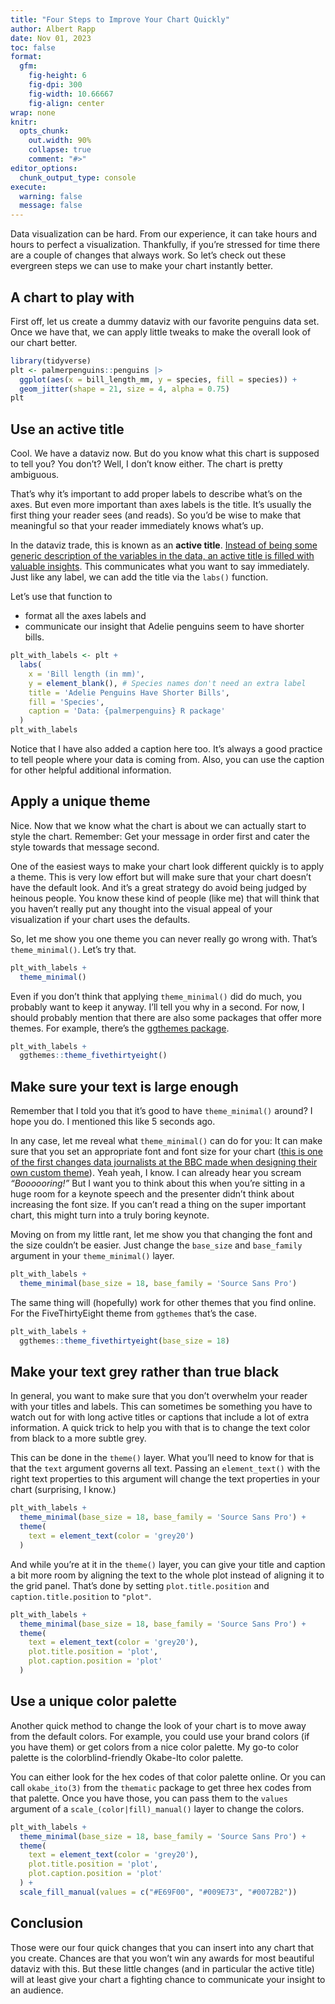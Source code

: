 ```yaml
---
title: "Four Steps to Improve Your Chart Quickly"
author: Albert Rapp
date: Nov 01, 2023
toc: false
format: 
  gfm: 
    fig-height: 6
    fig-dpi: 300
    fig-width: 10.66667
    fig-align: center
wrap: none
knitr:
  opts_chunk:
    out.width: 90%
    collapse: true
    comment: "#>"
editor_options: 
  chunk_output_type: console
execute: 
  warning: false
  message: false
---
```


Data visualization can be hard.
From our experience, it can take hours and hours to perfect a visualization.
Thankfully, if you're stressed for time there are a couple of changes that always work.
So let's check out these evergreen steps we can use to make your chart instantly better.


## A chart to play with

First off, let us create a dummy dataviz with our favorite penguins data set.
Once we have that, we can apply little tweaks to make the overall look of our chart better.

```r
library(tidyverse)
plt <- palmerpenguins::penguins |> 
  ggplot(aes(x = bill_length_mm, y = species, fill = species)) +
  geom_jitter(shape = 21, size = 4, alpha = 0.75)
plt
```


## Use an active title

Cool.
We have a dataviz now.
But do you know what this chart is supposed to tell you?
You don't?
Well, I don't know either.
The chart is pretty ambiguous.

That's why it's important to add proper labels to describe what's on the axes.
But even more important than axes labels is the title.
It's usually the first thing your reader sees (and reads).
So you'd be wise to make that meaningful so that your reader immediately knows what's up.

In the dataviz trade, this is known as an **active title**.
[Instead of being some generic description of the variables in the data, an active title is filled with valuable insights](https://www.storytellingwithdata.com/blog/2017/3/22/so-what).
This communicates what you want to say immediately.
Just like any label, we can add the title via the `labs()` function.

Let's use that function to 

- format all the axes labels and
- communicate our insight that Adelie penguins seem to have shorter bills.


```r
plt_with_labels <- plt +
  labs(
    x = 'Bill length (in mm)',
    y = element_blank(), # Species names don't need an extra label
    title = 'Adelie Penguins Have Shorter Bills',
    fill = 'Species',
    caption = 'Data: {palmerpenguins} R package'
  )
plt_with_labels
```

Notice that I have also added a caption here too.
It's always a good practice to tell people where your data is coming from.
Also, you can use the caption for other helpful additional information.

## Apply a unique theme

Nice.
Now that we know what the chart is about we can actually start to style the chart.
Remember: Get your message in order first and cater the style towards that message second.

One of the easiest ways to make your chart look different quickly is to apply a theme.
This is very low effort but will make sure that your chart doesn't have the default look.
And it's a great strategy do avoid being judged by heinous people.
You know these kind of people (like me) that will think that you haven't really put any thought into the visual appeal of your visualization if your chart uses the defaults.

So, let me show you one theme you can never really go wrong with.
That's `theme_minimal()`.
Let's try that.

```r
plt_with_labels +
  theme_minimal()
```

Even if you don't think that applying `theme_minimal()` did do much, you probably want to keep it anyway.
I'll tell you why in a second.
For now, I should probably mention that there are also some packages that offer more themes.
For example, there's the [ggthemes package](https://github.com/jrnold/ggthemes).

```r
plt_with_labels + 
  ggthemes::theme_fivethirtyeight()
```


## Make sure your text is large enough

Remember that I told you that it's good to have `theme_minimal()` around?
I hope you do.
I mentioned this like 5 seconds ago.

In any case, let me reveal what `theme_minimal()` can do for you:
It can make sure that you set an appropriate font and font size for your chart ([this is one of the first changes data journalists at the BBC made when designing their own custom theme](https://book.rwithoutstatistics.com/custom-theme-chapter)).
Yeah yeah, I know. 
I can already hear you scream *"Boooooring!"*
But I want you to think about this when you're sitting in a huge room for a keynote speech and the presenter didn't think about increasing the font size.
If you can't read a thing on the super important chart, this might turn into a truly boring keynote.

Moving on from my little rant, let me show you that changing the font and the size couldn't be easier.
Just change the `base_size` and `base_family` argument in your `theme_minimal()` layer.

```r
plt_with_labels +
  theme_minimal(base_size = 18, base_family = 'Source Sans Pro')
```

The same thing will (hopefully) work for other themes that you find online.
For the FiveThirtyEight theme from `ggthemes` that's the case.

```r
plt_with_labels + 
  ggthemes::theme_fivethirtyeight(base_size = 18)
```


## Make your text grey rather than true black

In general, you want to make sure that you don't overwhelm your reader with your titles and labels.
This can sometimes be something you have to watch out for with long active titles or captions that include a lot of extra information.
A quick trick to help you with that is to change the text color from black to a more subtle grey.

This can be done in the `theme()` layer.
What you'll need to know for that is that the `text` argument governs all text.
Passing an `element_text()` with the right text properties to this argument will change the text properties in your chart (surprising, I know.)

```r
plt_with_labels +
  theme_minimal(base_size = 18, base_family = 'Source Sans Pro') +
  theme(
    text = element_text(color = 'grey20')
  )
```


And while you're at it in the `theme()` layer, you can give your title and caption a bit more room by aligning the text to the whole plot instead of aligning it to the grid panel.
That's done by setting `plot.title.position` and `caption.title.position` to `"plot"`.

```r
plt_with_labels +
  theme_minimal(base_size = 18, base_family = 'Source Sans Pro') +
  theme(
    text = element_text(color = 'grey20'),
    plot.title.position = 'plot',
    plot.caption.position = 'plot'
  )
```


## Use a unique color palette

Another quick method to change the look of your chart is to move away from the default colors.
For example, you could use your brand colors (if you have them) or get colors from a nice color palette.
My go-to color palette is the colorblind-friendly Okabe-Ito color palette.

You can either look for the hex codes of that color palette online.
Or you can call `okabe_ito(3)` from the `thematic` package to get three hex codes from that palette.
Once you have those, you can pass them to the `values` argument of a `scale_(color|fill)_manual()` layer to change the colors.

```r
plt_with_labels +
  theme_minimal(base_size = 18, base_family = 'Source Sans Pro') +
  theme(
    text = element_text(color = 'grey20'),
    plot.title.position = 'plot',
    plot.caption.position = 'plot'
  ) +
  scale_fill_manual(values = c("#E69F00", "#009E73", "#0072B2"))
```


## Conclusion

Those were our four quick changes that you can insert into any chart that you create.
Chances are that you won't win any awards for most beautiful dataviz with this.
But these little changes (and in particular the active title) will at least give your chart a fighting chance to communicate your insight to an audience.





